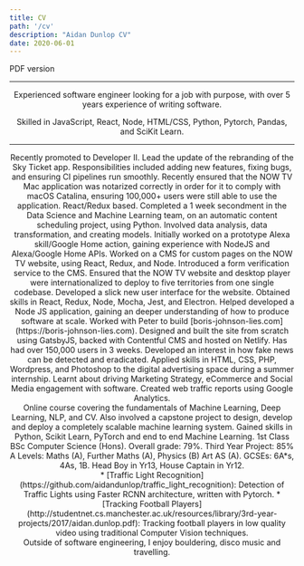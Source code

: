 ```yaml
---
title: CV
path: '/cv'
description: "Aidan Dunlop CV"
date: 2020-06-01
---
```


<Row title="CV" skipPDF>
    <Link external to='/aidan_dunlop_cv.pdf'>PDF version</Link>
</Row>

<Header/>

---

Experienced software engineer looking for a job with purpose, with over 5 years experience of writing software.

Skilled in JavaScript, React, Node, HTML/CSS, Python, Pytorch, Pandas, and SciKit Learn.

---

<Section title="Experience" preExpanded="Sky" useAccordion>
    <Subsection title="Sky">
        <Item title="Developer II" time="Mar 2020 - Present">
            Recently promoted to Developer II. Lead the update of the rebranding of the Sky Ticket app. 
        </Item>
        <Item title="Developer" time="Dec 2018 - Mar 2020">
            Responsibilities included adding new features, fixing bugs, and ensuring CI pipelines run smoothly. 
            Recently ensured that the NOW TV Mac application was notarized correctly in order for it to comply with macOS Catalina, ensuring 100,000+ users were still able to use the application.
            React/Redux based.
        </Item>
        <Item title="Secondment" time="Nov 2018">
            Completed a 1 week secondment in the Data Science and Machine Learning team, on an automatic content scheduling project, using Python. Involved data analysis, data transformation, and creating models.
        </Item>
        <Item title="Associate Software Developer" time="Dec 2017 - Dec 2018">
            Initially worked on a prototype Alexa skill/Google Home action, gaining experience with NodeJS and Alexa/Google Home APIs.
            Worked on a CMS for custom pages on the NOW TV website, using React, Redux, and Node. 
            Introduced a form verification service to the CMS. Ensured that the NOW TV website and desktop player were internationalized to deploy to five territories from one single codebase. Developed a slick new user interface for the website. Obtained skills in React, Redux, Node, Mocha, Jest, and Electron.
        </Item>
        <Item title="Summer Placement, Software Engineering Academy" time="Aug 2016 - Sep 2016">
            Helped developed a Node JS application, gaining an deeper understanding of how to produce software at scale.
        </Item>
    </Subsection>
    <Subsection title="Freelance work">
        <Item title="Client: Peter Oborne" time="Oct 2019">
            Worked with Peter to build [boris-johnson-lies.com](https://boris-johnson-lies.com). Designed and built the site from scratch using GatsbyJS, backed with Contentful CMS and hosted on Netlify. Has had over 150,000 users in 3 weeks. Developed an interest in how fake news can be detected and eradicated.
        </Item>
    </Subsection>
    <Subsection title="438 Marketing">
        <Item title="Summer Placement" time="Jul 2015 - Sep 2015">
            Applied skills in HTML, CSS, PHP, Wordpress, and Photoshop to the digital advertising space during a summer internship. Learnt about driving Marketing Strategy, eCommerce and Social Media engagement with software. Created web traffic reports using Google Analytics.
        </Item>
    </Subsection>
</Section>

<Section title="Education" preExpanded="Springboard" useAccordion>
    <Subsection title="Springboard">
        <Item title="Machine Learning Engineering Career Track" time="Sep 2019 - May 2020">
            Online course covering the fundamentals of Machine Learning, Deep Learning, NLP, and CV.
            Also involved a capstone project to design, develop and deploy a completely scalable machine learning system. 
            Gained skills in Python, Scikit Learn, PyTorch and end to end Machine Learning.
        </Item>
    </Subsection>
    <Subsection title="University of Manchester">
        <Item title="BSc Computer Science" time="Sep 2014 - Jun 2017">
            1st Class BSc Computer Science (Hons). Overall grade: 79%. Third Year Project: 85%
        </Item>
    </Subsection>
    <Subsection title="Twyford C of E High School">
        <Item title="Student" time="Sep 2007 - Jun 2014">
            A Levels: Maths (A), Further Maths (A), Physics (B) Art AS (A).
            GCSEs: 6A*s, 4As, 1B.
            Head Boy in Yr13, House Captain in Yr12.
        </Item>
    </Subsection>
</Section>

<Section title="Projects">
* [Traffic Light Recognition](https://github.com/aidandunlop/traffic_light_recognition): Detection of Traffic Lights using Faster RCNN architecture, written with Pytorch.
* [Tracking Football Players](http://studentnet.cs.manchester.ac.uk/resources/library/3rd-year-projects/2017/aidan.dunlop.pdf): Tracking football players in low quality video using traditional Computer Vision techniques.
</Section>

<Section title="Awards" isSingle>
    <Item title="NOWBEL" desc="- Team award from NOW TV for work on new seamless design of the website" time="Aug 2018"/>
    <Item title="Roger Boon Cup, Twyford C of E High School" desc="- Awarded to the student leadership team whilst Head Boy" time="Jun 2014"/>
    <Item title="Year Prize, Twyford C of E High School" desc="- Student of the year" time="Jul 2011"/>
</Section>


<Section title="Interests">
    Outside of software engineering, I enjoy bouldering, disco music and travelling.
</Section>

